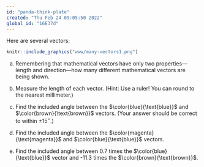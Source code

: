 ```yaml
---
id: "panda-think-plate"
created: "Thu Feb 24 09:05:50 2022"
global_id: "16E37d"
---
```


Here are several vectors:

```r
knitr::include_graphics("www/many-vectors1.png")
```
a. Remembering that mathematical vectors have only two properties---length and direction---how many different mathematical vectors are being shown.

<!-- Answer: Five. Color is not a property of a mathematical vector. Orientation, however, is. -->

b. Measure the length of each vector. (Hint: Use a ruler! You can round to the nearest millimeter.)

c. Find the included angle between the $\color{blue}{\text{blue}}$ and $\color{brown}{\text{brown}}$ vectors. (Your answer should be correct to within $\pm 15^\circ$.)

<!-- About 135 degrees. Note that the orientation makes a difference. The angle is measured with the vectors placed tail to tail. -->

d. Find the included angle between the $\color{magenta}{\text{magenta}}$ and $\color{blue}{\text{blue}}$ vectors. 

<!-- Magenta points in the same direction as brown, so the answer is the same as in 
the previous question. -->

e. Find the included angle between 0.7 times the $\color{blue}{\text{blue}}$ vector and -11.3 times the $\color{brown}{\text{brown}}$.

<!-- The scaling doesn't matter except that the negative sign for the brown vector means that its orientation will be reversed. This means that the included angle will be 45 degrees, not 135 degrees as in the previous two questions. -->


